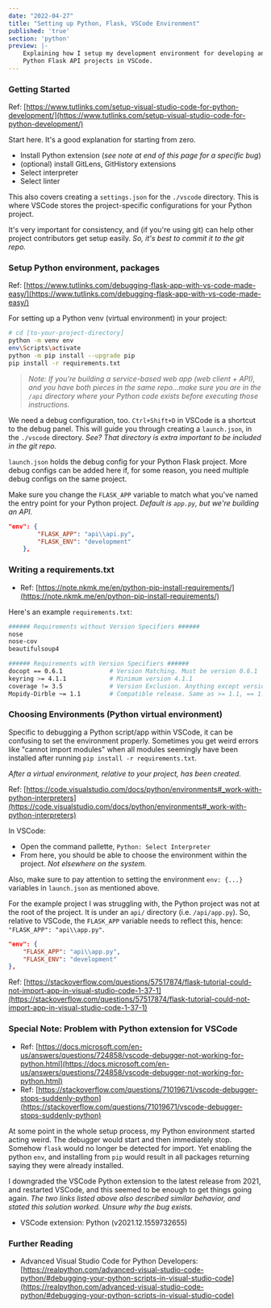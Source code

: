 ```yaml
---
date: "2022-04-27"
title: "Setting up Python, Flask, VSCode Environment"
published: 'true'
section: 'python'
preview: |-
    Explaining how I setup my development environment for developing and debugging
    Python Flask API projects in VSCode.
---
```


### Getting Started

Ref: [https://www.tutlinks.com/setup-visual-studio-code-for-python-development/](https://www.tutlinks.com/setup-visual-studio-code-for-python-development/)

Start here. It's a good explanation for starting from zero.

- Install Python extension (_see note at end of this page for a specific bug_)
- (optional) install GitLens, GitHistory extensions
- Select interpreter
- Select linter

This also covers creating a `settings.json` for the `./vscode` directory. This is where
VSCode stores the project-specific configurations for your Python project.

It's very important for consistency, and (if you're using git) can help other project 
contributors get setup easily. _So, it's best to commit it to the git repo._


### Setup Python environment, packages

Ref: [https://www.tutlinks.com/debugging-flask-app-with-vs-code-made-easy/](https://www.tutlinks.com/debugging-flask-app-with-vs-code-made-easy/)

For setting up a Python venv (virtual environment) in your project:

```bash
# cd [to-your-project-directory]
python -m venv env
env\Scripts\activate
python -m pip install --upgrade pip
pip install -r requirements.txt
```

> _Note: If you're building a service-based web app (web client + API), and you have both
pieces in the same repo...make sure you are in the `/api` directory where your Python code 
exists before executing those instructions._

We need a debug configuration, too. `Ctrl+Shift+D` in VSCode is a shortcut to the debug 
panel. This will guide you through creating a `launch.json`, in the `./vscode` directory.
_See? That directory is extra important to be included in the git repo._

`launch.json` holds the debug config for your Python Flask project. More debug configs can
be added here if, for some reason, you need multiple debug configs on the same project.

Make sure you change the `FLASK_APP` variable to match what you've named the entry point 
for your Python project. _Default is `app.py`, but we're building an API._

```json
"env": {
        "FLASK_APP": "api\\api.py",
        "FLASK_ENV": "development"
    },
```


### Writing a requirements.txt

- Ref: [https://note.nkmk.me/en/python-pip-install-requirements/](https://note.nkmk.me/en/python-pip-install-requirements/)

Here's an example `requirements.txt`:

```bash
###### Requirements without Version Specifiers ######
nose
nose-cov
beautifulsoup4

###### Requirements with Version Specifiers ######
docopt == 0.6.1             # Version Matching. Must be version 0.6.1
keyring >= 4.1.1            # Minimum version 4.1.1
coverage != 3.5             # Version Exclusion. Anything except version 3.5
Mopidy-Dirble ~= 1.1        # Compatible release. Same as >= 1.1, == 1.*
```


### Choosing Environments (Python virtual environment)

Specific to debugging a Python script/app within VSCode, it can be confusing to set the environment
properly. Sometimes you get weird errors like "cannot import modules" when all modules seemingly have
been installed after running `pip install -r requirements.txt`.

_After a virtual environment, relative to your project, has been created._

Ref: [https://code.visualstudio.com/docs/python/environments#_work-with-python-interpreters](https://code.visualstudio.com/docs/python/environments#_work-with-python-interpreters)

In VSCode:

- Open the command pallette, `Python: Select Interpreter`
- From here, you should be able to choose the environment within the project. _Not elsewhere on the system._

Also, make sure to pay attention to setting the environment `env: {...}` variables in `launch.json`
as mentioned above.

For the example project I was struggling with, the Python project was not at the root of the project. It 
is under an `api/` directory (i.e. `/api/app.py`). So, relative to VSCode, the `FLASK_APP` variable needs
to reflect this, hence: `"FLASK_APP": "api\\app.py"`.

```json
"env": {
    "FLASK_APP": "api\\app.py",
    "FLASK_ENV": "development"
},
```

Ref: [https://stackoverflow.com/questions/57517874/flask-tutorial-could-not-import-app-in-visual-studio-code-1-37-1](https://stackoverflow.com/questions/57517874/flask-tutorial-could-not-import-app-in-visual-studio-code-1-37-1)


### Special Note: Problem with Python extension for VSCode

- Ref: [https://docs.microsoft.com/en-us/answers/questions/724858/vscode-debugger-not-working-for-python.html](https://docs.microsoft.com/en-us/answers/questions/724858/vscode-debugger-not-working-for-python.html)
- Ref: [https://stackoverflow.com/questions/71019671/vscode-debugger-stops-suddenly-python](https://stackoverflow.com/questions/71019671/vscode-debugger-stops-suddenly-python)

At some point in the whole setup process, my Python environment started acting weird. The 
debugger would start and then immediately stop. Somehow `flask` would no longer be detected
for import. Yet enabling the python `env`, and installing from `pip` would result in all
packages returning saying they were already installed.

I downgraded the VSCode Python extension to the latest release from 2021, and restarted 
VSCode, and this seemed to be enough to get things going again. _The two links listed above
also described similar behavior, and stated this solution worked. Unsure why the bug exists._

- VSCode extension: Python (v2021.12.1559732655)


### Further Reading

- Advanced Visual Studio Code for Python Developers: [https://realpython.com/advanced-visual-studio-code-python/#debugging-your-python-scripts-in-visual-studio-code](https://realpython.com/advanced-visual-studio-code-python/#debugging-your-python-scripts-in-visual-studio-code)
